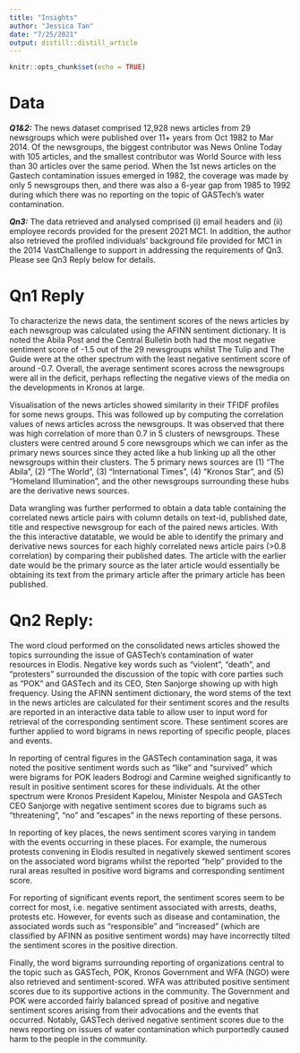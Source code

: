 ```yaml
---
title: "Insights"
author: "Jessica Tan"
date: "7/25/2021"
output: distill::distill_article
---
```


```r
knitr::opts_chunk$set(echo = TRUE)
```

# Data

***Q1&2:*** The news dataset comprised 12,928 news articles from 29 newsgroups which were published over 11+ years from Oct 1982 to Mar 2014.  Of the newsgroups, the biggest contributor was News Online Today with 105 articles, and the smallest contributor was World Source with less than 30 articles over the same period. When the 1st news articles on the Gastech contamination issues emerged in 1982, the coverage was made by only 5 newsgroups then, and there was also a 6-year gap from 1985 to 1992 during which there was no reporting on the topic of GASTech's water contamination. 


***Qn3:*** The data retrieved and analysed comprised (i) email headers and (ii) employee records provided for the present 2021 MC1. In addition, the author also retrieved the profiled individuals’ background file provided for MC1 in the 2014 VastChallenge to support in addressing the requirements of Qn3. Please see Qn3 Reply below for details. 


# Qn1 Reply

To characterize the news data, the sentiment scores of the news articles by each newsgroup was calculated using the AFINN sentiment dictionary. It is noted the Abila Post and the Central Bulletin both had the most negative sentiment score of -1.5 out of the 29 newsgroups whilst The Tulip and The Guide were at the other spectrum with the least negative sentiment score of around -0.7. Overall, the average sentiment scores across the newsgroups were all in the deficit, perhaps reflecting the negative views of the media on the developments in Kronos at large.

Visualisation of the news articles showed similarity in their TFIDF profiles for some news groups. This was followed up by computing the correlation values of news articles across the newsgroups. It was observed that there was high correlation of more than 0.7 in 5 clusters of newsgroups. These clusters were centred around 5 core newsgroups which we can infer as the primary news sources since they acted like a hub linking up all the other newsgroups within their clusters. The 5 primary news sources are (1) “The Abila”, (2) “The World”, (3) “International Times”, (4) “Kronos Star”, and (5) “Homeland Illumination”, and  the other newsgroups surrounding these hubs are the derivative news sources.

Data wrangling was further performed to obtain a data table containing the correlated news article pairs with column details on text-id, published date, title and respective newsgroup for each of the paired news articles. With the this interactive datatable, we would be able to identify the primary and derivative news sources for each highly correlated news article pairs (>0.8 correlation) by comparing their published dates. The article with the earlier date would be the primary source as the later article would essentially be obtaining its text from the primary article after the primary article has been published.

# Qn2 Reply:

The word cloud performed on the consolidated news articles showed the topics surrounding the issue of GASTech’s contamination of water resources in Elodis. Negative key words such as “violent”, “death”, and “protesters” surrounded the discussion of the topic with core parties such as “POK”  and GASTech and its CEO, Sten Sanjorge showing up with high frequency. 
Using the AFINN sentiment dictionary, the word stems of the text in the news articles are calculated for their sentiment scores and the results are reported in an interactive data table to allow user to input word for retrieval of the corresponding sentiment score. These sentiment scores are further applied to word bigrams in news reporting of specific people, places and events. 

In reporting of central figures in the GASTech contamination saga, it was noted the positive sentiment words such as “like” and “survived” which were bigrams for POK leaders Bodrogi and Carmine weighed significantly to result in positive sentiment scores for these individuals. At the other spectrum were Kronos President Kapelou, Minister Nespola and GASTech CEO Sanjorge with negative sentiment scores due to bigrams such as “threatening”, “no” and “escapes” in the news reporting of these persons.

In reporting of key places, the news sentiment scores varying in tandem with the events occurring in these places. For example, the numerous protests convening in Elodis resulted in negatively skewed sentiment scores on the associated word bigrams whilst the reported “help” provided to the rural areas resulted in positive word bigrams and corresponding sentiment score.

For reporting of significant events report, the sentiment scores seem to be correct for most, i.e. negative sentiment associated with arrests, deaths, protests etc. However, for events such as disease and contamination, the associated words such as “responsible” and “increased” (which are classified by AFINN as positive sentiment words) may have incorrectly tilted the sentiment scores in the positive direction.

Finally, the word bigrams surrounding reporting of organizations central to the topic such as GASTech, POK, Kronos Government and WFA (NGO) were also retrieved and sentiment-scored. WFA was attributed positive sentiment scores due to its supportive actions in the community. The Government and POK were accorded fairly balanced spread of positive and negative sentiment scores arising from their advocations and the events that occurred. Notably, GASTech derived negative sentiment scores due to the news reporting on issues of water contamination which purportedly caused harm to the people in the community.

